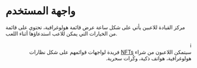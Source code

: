 # واجهة المستخدم

مركز القيادة للاعبين يأتي على شكل ساعة عرض قائمة هولوغرافية، تحتوي على قائمة من الخيارات التي يمكن للاعب استدعاؤها أثناء اللعب.&#x20;

<div className="info-box" style="direction: rtl; text-align: right;">
  <span className="icon">ℹ️</span>
  <div>
    سيتمكن اللاعبون من شراء 
    <a href="/blockchain/nfts">NFTs</a> 
    فريدة لواجهات قوائمهم على شكل نظارات هولوغرافية، هواتف ذكية، وكُرات سحرية.
  </div>
</div>
